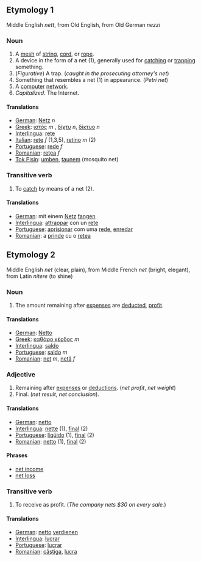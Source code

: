 ==Etymology 1==

Middle English ''nett'', from Old English, from Old German ''nezzi''

===Noun===

# A [[mesh]] of [[string]], [[cord]], or [[rope]].
# A device in the form of a net (1), generally used for [[catch]]ing or [[trap]]ping something.
# (''Figurative'') A trap.  (''caught in the prosecuting attorney's net'')
# Something that resembles a net (1) in appearance. (''Petri net'')
# A [[computer]] [[network]].
# ''Capitalized.'' The Internet.

====Translations====

*[[German]]: [[Netz]] ''n''
*[[Greek]]: [[ιστός]] ''m'' , [[δίχτυ]] ''n'', [[δίκτυο]] ''n''
*[[Interlingua]]: [[rete]]
*[[Italian]]: [[rete]] ''f'' (1,3,5), [[retino]] ''m'' (2)
*[[Portuguese]]: [[rede]] ''f''
*[[Romanian]]: [[reţea]] ''f''
*[[Tok Pisin]]: [[umben]], [[taunem]] (mosquito net)

===Transitive verb===

# To [[catch]] by means of a net (2).

====Translations====

*[[German]]: mit einem [[Netz]] [[fangen]]
*[[Interlingua]]: [[attrappar]] con un [[rete]]
*[[Portuguese]]: [[aprisionar]] com uma [[rede]], [[enredar]]
*[[Romanian]]: a [[prinde]] cu o [[reţea]]

==Etymology 2==

Middle English ''net'' (clear, plain), from Middle French ''net'' (bright, elegant), from Latin ''nitere'' (to shine)

===Noun===

# The amount remaining after [[expense]]s are [[deduct]]ed, [[profit]].


====Translations====

*[[German]]: [[Netto]]
*[[Greek]]: [[καθάρο κέρδος]] ''m''
*[[Interlingua]]: [[saldo]]
*[[Portuguese]]: [[saldo]] ''m''
*[[Romanian]]: [[net]] ''m'', [[netă]] ''f''

===Adjective===

# Remaining after [[expense]]s or [[deductions]]. (''net profit'', ''net weight'')
# Final. (''net result'', ''net conclusion'').

====Translations====

*[[German]]: [[netto]]
*[[Interlingua]]: [[nette]] (1), [[final]] (2)
*[[Portuguese]]: [[líqüido]] (1), [[final]] (2)
*[[Romanian]]: [[netto]] (1), [[final]] (2)

====Phrases====

*[[net income]]
*[[net loss]]

===Transitive verb===

# To receive as profit. (''The company nets $30 on every sale.'')

====Translations====

*[[German]]: [[netto]] [[verdienen]]
*[[Interlingua]]: [[lucrar]]
*[[Portuguese]]: [[lucrar]]
*[[Romanian]]: [[câştiga]], [[lucra]]